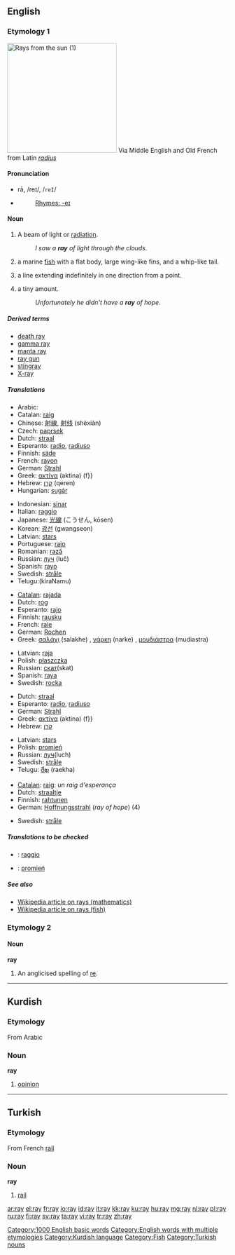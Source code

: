 {{see|Ray}}
==English==

===Etymology 1===
[[Image:Crepuscular_rays_with_clouds_and_high_contrast_fg_FL.jpg|thumb|right|250px|Rays from the [[sun]] (1)]]
Via Middle English and Old French from Latin ''[[radius]]''

{{rfc-level|check placement of Pronunciation}}

====Pronunciation====
*rā, /reɪ/, /<tt>reI</tt>/
*{{audio|en-us-ray.ogg|Audio (US)}}
*:[[Rhymes:English:-eɪ|Rhymes: -eɪ]]

====Noun====
{{en-noun}}

# A beam of light or [[radiation]].
#:''I saw a '''ray''' of light through the clouds''.
# a marine [[fish]] with a flat body, large wing-like fins, and a whip-like tail.
# {{Mathematics}} a line extending indefinitely in one direction from a point.
# {{colloquial}} a tiny amount.
#:''Unfortunately he didn't have a '''ray''' of hope''.

{{wikipedia}}
=====Derived terms=====
*[[death ray]]
*[[gamma ray]]
*[[manta ray]]
*[[ray gun]]
*[[stingray]]
*[[X-ray]]

=====Translations=====
{{trans-top|a beam of light or radiation}}
*Arabic: {{Arab|[[شعاع]]}} {{IPAchar|(šoʕāʕ)}} {{m}}
*Catalan: [[raig]] {{m}}
*Chinese: [[射線]], [[射线]] (shèxiàn)
*Czech: [[paprsek]] {{m}}
*Dutch: [[straal]] {{f}}
*Esperanto: [[radio]], [[radiuso]]
*Finnish: [[säde]]
*French: [[rayon]] {{m}}
*German: [[Strahl]] {{m}}
*Greek: [[ακτίνα]] (aktina) (f}}
*Hebrew: [[קרן]] (qeren)
*Hungarian: [[sugár]]
{{trans-mid}}
*Indonesian: [[sinar]]
*Italian: [[raggio]] {{m}}
*Japanese: [[光線]] (こうせん, kōsen)
*Korean: [[광선]] (gwangseon)
*Latvian: [[stars#Latvian|stars]] {{m}}
*Portuguese: [[raio]] {{m}}
*Romanian: [[rază]] {{f}}
*Russian: [[луч]] (luč) {{m}}
*Spanish: [[rayo]] {{m}}
*Swedish: [[stråle]] {{c}}
*Telugu:{{t|te|కిరణము}}(kiraNamu)
{{trans-bottom}}

{{trans-top|a marine [[fish]] with a flat body, large wing-like fins, and a whip-like tail}}
*[[Catalan]]: [[rajada]]
*Dutch: [[rog]] {{m}}
*Esperanto: [[rajo]]
*Finnish: [[rausku]]
*French: [[raie]] {{f}}
*German: [[Rochen]] {{m}}
*Greek: [[σαλάχι]] (salakhe) {{n}}, [[νάρκη]] (narke) {{f}}, [[μουδιάστρα]] (mudiastra) {{f}}
{{trans-mid}}
*Latvian: [[raja]] {{f}}
*Polish: [[płaszczka]] {{f}}
*Russian: [[скат]](skat) {{m}}
*Spanish: [[raya]]
*Swedish: [[rocka]] {{c}}
{{trans-bottom}}

{{trans-top|(''Mathematics'') a line extending indefinitely in one direction from a point}}
*Dutch: [[straal]] {{f}}
*Esperanto: [[radio]], [[radiuso]]
*German: [[Strahl]] {{m}}
*Greek: [[ακτίνα]] (aktina) (f}}
*Hebrew: [[קרן]]
{{trans-mid}}
*Latvian: [[stars]] {{m}}
*Polish: [[promień]] {{m}}
*Russian: [[луч]](luch) {{m}}
*Swedish: [[stråle]] {{c}}
*Telugu: [[రేఖ]] (raekha)
{{trans-bottom}}

{{trans-top|(''colloquial'') a tiny amount}}
*[[Catalan]]: [[raig]]: ''un raig d'esperança''
*Dutch: [[straaltje]] {{n}}
*Finnish: [[rahtunen]]
*German: [[Hoffnungsstrahl]] {{m}} (''ray of hope'') (4)
{{trans-mid}}
*Swedish: [[stråle]] {{c}}
{{trans-bottom}}

=====Translations to be checked=====
{{checktrans}}
*{{ttbc|Italian}}: [[raggio]] {{m}}
*{{ttbc|Polish}}: [[promień]] {{m}}

=====See also=====
*[[w:Ray|Wikipedia article on rays (mathematics)]]
*[[w:Ray (fish)|Wikipedia article on rays (fish)]]

===Etymology 2===

====Noun====
'''ray'''

# {{music}} An anglicised spelling of [[re]].

[[Category:1000 English basic words]]
[[Category:English words with multiple etymologies]]

----

==Kurdish==

===Etymology===
From Arabic

===Noun===
'''ray'''

# [[opinion]]

[[Category:Kurdish language]]

----

==Turkish==

===Etymology===
From French [[rail]]

===Noun===
'''ray'''

# [[rail]]

[[Category:Fish]]
[[Category:Turkish nouns]]

[[ar:ray]]
[[el:ray]]
[[fr:ray]]
[[io:ray]]
[[id:ray]]
[[it:ray]]
[[kk:ray]]
[[ku:ray]]
[[hu:ray]]
[[mg:ray]]
[[nl:ray]]
[[pl:ray]]
[[ru:ray]]
[[fi:ray]]
[[sv:ray]]
[[ta:ray]]
[[vi:ray]]
[[tr:ray]]
[[zh:ray]]